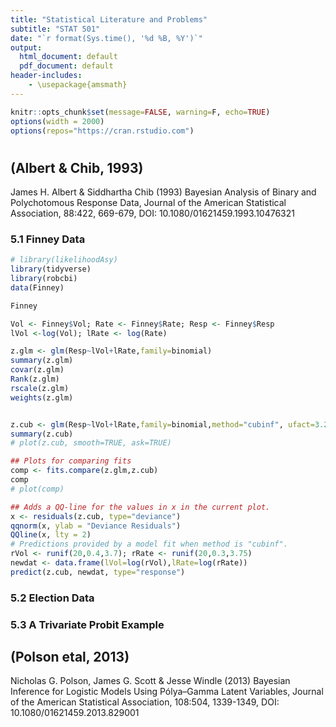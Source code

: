 ```yaml
---
title: "Statistical Literature and Problems"
subtitle: "STAT 501"
date: "`r format(Sys.time(), '%d %B, %Y')`"
output:
  html_document: default
  pdf_document: default
header-includes:
    - \usepackage{amsmath}
---
```



```r
knitr::opts_chunk$set(message=FALSE, warning=F, echo=TRUE)
options(width = 2000)
options(repos="https://cran.rstudio.com")
```

#  {.tabset .tabset-fade .tabset-pills}

## (Albert &  Chib, 1993)

James H. Albert & Siddhartha Chib (1993) Bayesian Analysis of Binary and Polychotomous Response Data, Journal of the American Statistical Association, 88:422, 669-679, DOI: 10.1080/01621459.1993.10476321


### 5.1 Finney Data

```r
# library(likelihoodAsy)
library(tidyverse)
library(robcbi)
data(Finney)
```

```r
Finney

Vol <- Finney$Vol; Rate <- Finney$Rate; Resp <- Finney$Resp
lVol <-log(Vol); lRate <- log(Rate)
```

```r
z.glm <- glm(Resp~lVol+lRate,family=binomial)
summary(z.glm)
covar(z.glm)
Rank(z.glm)
rscale(z.glm)
weights(z.glm)


z.cub <- glm(Resp~lVol+lRate,family=binomial,method="cubinf", ufact=3.2)
summary(z.cub)
# plot(z.cub, smooth=TRUE, ask=TRUE)
```

```r
## Plots for comparing fits
comp <- fits.compare(z.glm,z.cub)
comp
# plot(comp)
```

```r
## Adds a QQ-line for the values in x in the current plot.
x <- residuals(z.cub, type="deviance")
qqnorm(x, ylab = "Deviance Residuals")
QQline(x, lty = 2)
# Predictions provided by a model fit when method is "cubinf".
rVol <- runif(20,0.4,3.7); rRate <- runif(20,0.3,3.75)
newdat <- data.frame(lVol=log(rVol),lRate=log(rRate))
predict(z.cub, newdat, type="response")

```


### 5.2 Election Data


### 5.3 A Trivariate Probit Example



## (Polson etal, 2013)

Nicholas G. Polson, James G. Scott & Jesse Windle (2013) Bayesian Inference for Logistic Models Using Pólya–Gamma Latent Variables, Journal of the American Statistical Association, 108:504, 1339-1349, DOI: 10.1080/01621459.2013.829001